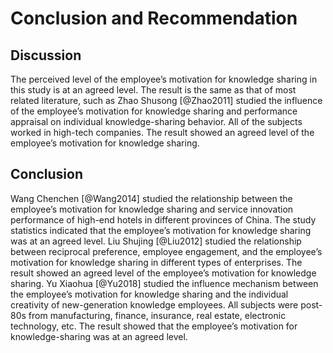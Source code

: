 # Conclusion and Recommendation {#conclusions}


## Discussion

The perceived level of the employee's motivation for knowledge sharing in this study is at an agreed level. The result is the same as that of most related literature, such as Zhao Shusong [@Zhao2011] studied the influence of the employee's motivation for knowledge sharing and performance appraisal on individual knowledge-sharing behavior. All of the subjects worked in high-tech companies. The result showed an agreed level of the employee's motivation for knowledge sharing. 

## Conclusion

Wang Chenchen [@Wang2014] studied the relationship between the employee's motivation for knowledge sharing and service innovation performance of high-end hotels in different provinces of China. The study statistics indicated that the employee's motivation for knowledge sharing was at an agreed level. Liu Shujing [@Liu2012] studied the relationship between reciprocal preference, employee engagement, and the employee's motivation for knowledge sharing in different types of enterprises. The result showed an agreed level of the employee's motivation for knowledge sharing. Yu Xiaohua [@Yu2018] studied the influence mechanism between the employee's motivation for knowledge sharing and the individual creativity of new-generation knowledge employees. All subjects were post-80s from manufacturing, finance, insurance, real estate, electronic technology, etc. The result showed that the employee's motivation for knowledge-sharing was at an agreed level.


\newpage